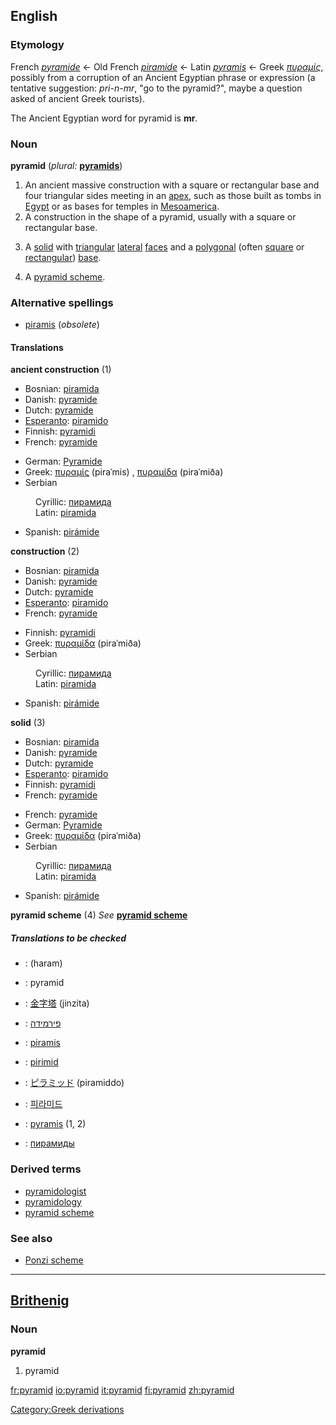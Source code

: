 {{wikipedia}}
==English==

===Etymology===
French ''[[pyramide]]'' ← Old French ''[[piramide]]'' ← Latin ''[[pyramis]]'' ← Greek ''[[πυραμίς]]'', possibly from a corruption of an Ancient Egyptian phrase or expression (a tentative suggestion: ''pri-n-mr'', "go to the pyramid?", maybe a question asked of ancient Greek tourists).

The Ancient Egyptian word for pyramid is '''mr'''.

===Noun===
'''pyramid''' (''plural:'' '''[[pyramids]]''')
#An ancient massive construction with a square or rectangular base and four triangular sides meeting in an [[apex]], such as those built as tombs in [[Egypt]] or as bases for temples in [[Mesoamerica]].
#A construction in the shape of a pyramid, usually with a square or rectangular base.
#{{geometry}} A [[solid]] with [[triangular]] [[lateral]] [[face]]s and a [[polygonal]] (often [[square]] or [[rectangular]]) [[base]].
#A [[pyramid scheme]].
{{seeCites}}

===Alternative spellings===
*[[piramis]] (''obsolete'')

====Translations====
'''ancient construction''' (1)
{{top}}
*Bosnian: [[piramida]] {{f}}
*Danish: [[pyramide]] {{c}}
*Dutch: [[pyramide]] {{f}}
*[[Esperanto]]: [[piramido]]
*Finnish: [[pyramidi]]
*French: [[pyramide]] {{f}}
{{mid}}
*German: [[Pyramide]]
*Greek: [[πυραμίς]] (piraˈmis) {{f}}, [[πυραμίδα]] (piraˈmiða) {{f}}
*Serbian
:Cyrillic: [[пирамида]] {{f}}
:Latin: [[piramida]] {{f}}
*Spanish: [[pirámide]]
{{bottom}}

'''construction''' (2)
{{top}}
*Bosnian: [[piramida]] {{f}}
*Danish: [[pyramide]] {{c}}
*Dutch: [[pyramide]] {{f}}
*[[Esperanto]]: [[piramido]]
*French: [[pyramide]] {{f}}
{{mid}}
*Finnish: [[pyramidi]]
*Greek: [[πυραμίδα]] (piraˈmiða) {{f}}
*Serbian
:Cyrillic: [[пирамида]] {{f}}
:Latin: [[piramida]] {{f}}
*Spanish: [[pirámide]]
{{bottom}}

'''solid''' (3)
{{top}}
*Bosnian: [[piramida]] {{f}}
*Danish: [[pyramide]] {{c}}
*Dutch: [[pyramide]] {{f}}
*[[Esperanto]]: [[piramido]]
*Finnish: [[pyramidi]]
*French: [[pyramide]] {{f}}
{{mid}}
*French: [[pyramide]] {{f}}
*German: [[Pyramide]]
*Greek: [[πυραμίδα]] (piraˈmiða) {{f}}
*Serbian
:Cyrillic: [[пирамида]] {{f}}
:Latin: [[piramida]] {{f}}
*Spanish: [[pirámide]]
{{bottom}}

'''pyramid scheme''' (4)
''See'' '''[[pyramid scheme]]'''

=====Translations to be checked=====
<!--Remove this section once all of the translations below have been moved into the tables above.-->
{{checktrans}}
*{{ttbc|Arabic}}: {{ARchar|[[هرم]]}} (haram)
*{{ttbc|Brithenig}}: pyramid {{f}}
*{{ttbc|Chinese}}: [[金字塔]] (jinzita)
*{{ttbc|Hebrew}}: [[פירמידה]] {{f}}
*{{ttbc|Hungarian}}: [[piramis]]
*{{ttbc|Irish}}: [[pirimid]]
*{{ttbc|Japanese}}: [[ピラミッド]] (piramiddo)
*{{ttbc|Korean}}: [[피라미드]]
*{{ttbc|Latin}}: [[pyramis]] {{f}} (1, 2)
*{{ttbc|Russian}}: [[пирамиды]]

===Derived terms===
*[[pyramidologist]]
*[[pyramidology]]
*[[pyramid scheme]]

===See also===
*[[Ponzi scheme]]

----

==[[Brithenig]]==

===Noun===
'''pyramid'''
#pyramid<!--in which sense(s)?-->

[[Category:Greek derivations]]

[[fr:pyramid]]
[[io:pyramid]]
[[it:pyramid]]
[[fi:pyramid]]
[[zh:pyramid]]
